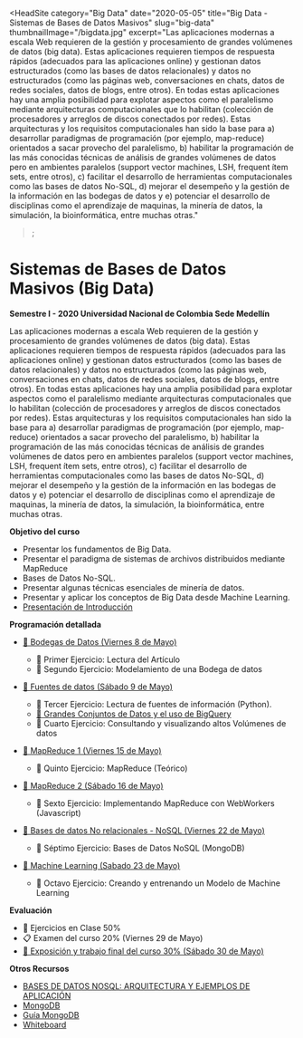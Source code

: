 
<HeadSite
  category="Big Data"
  date="2020-05-05"
  title="Big Data - Sistemas de Bases de Datos Masivos"
  slug="big-data"
  thumbnailImage="/bigdata.jpg"
  excerpt="Las aplicaciones modernas a escala Web requieren de la gestión y procesamiento de grandes volúmenes de datos (big data). Estas aplicaciones requieren tiempos de respuesta rápidos (adecuados para las aplicaciones online) y gestionan datos estructurados (como las bases de datos relacionales) y datos no estructurados (como las páginas web, conversaciones en chats, datos de redes sociales, datos de blogs, entre otros). <!-- more -->En todas estas aplicaciones hay una amplia posibilidad para explotar aspectos como el paralelismo mediante arquitecturas computacionales que lo habilitan (colección de procesadores y arreglos de discos conectados por redes). Estas arquitecturas y los requisitos computacionales han sido la base para a) desarrollar paradigmas de programación (por ejemplo, map-reduce) orientados a sacar provecho del paralelismo, b) habilitar la programación de las más conocidas técnicas de análisis de grandes volúmenes de datos pero en ambientes paralelos (support vector machines, LSH, frequent ítem sets, entre otros), c) facilitar el desarrollo de herramientas computacionales como las bases de datos No-SQL, d) mejorar el desempeño y la gestión de la información en las bodegas de datos y e) potenciar el desarrollo de disciplinas como el aprendizaje de maquinas, la minería de datos, la simulación, la bioinformática, entre muchas otras."
></HeadSite>;

# Sistemas de Bases de Datos Masivos (Big Data)

**Semestre I - 2020 Universidad Nacional de Colombia Sede Medellín**

Las aplicaciones modernas a escala Web requieren de la gestión y procesamiento de grandes volúmenes de datos (big data). Estas aplicaciones requieren tiempos de respuesta rápidos (adecuados para las aplicaciones online) y gestionan datos estructurados (como las bases de datos relacionales) y datos no estructurados (como las páginas web, conversaciones en chats, datos de redes sociales, datos de blogs, entre otros). <!-- more -->En todas estas aplicaciones hay una amplia posibilidad para explotar aspectos como el paralelismo mediante arquitecturas computacionales que lo habilitan (colección de procesadores y arreglos de discos conectados por redes). Estas arquitecturas y los requisitos computacionales han sido la base para a) desarrollar paradigmas de programación (por ejemplo, map-reduce) orientados a sacar provecho del paralelismo, b) habilitar la programación de las más conocidas técnicas de análisis de grandes volúmenes de datos pero en ambientes paralelos (support vector machines, LSH, frequent ítem sets, entre otros), c) facilitar el desarrollo de herramientas computacionales como las bases de datos No-SQL, d) mejorar el desempeño y la gestión de la información en las bodegas de datos y e) potenciar el desarrollo de disciplinas como el aprendizaje de maquinas, la minería de datos, la simulación, la bioinformática, entre muchas otras.

**Objetivo del curso**

- Presentar los fundamentos de Big Data.
- Presentar el paradigma de sistemas de archivos distribuidos mediante MapReduce
- Bases de Datos No-SQL.
- Presentar algunas técnicas esenciales de minería de datos.
- Presentar y aplicar los conceptos de Big Data desde Machine Learning.
- [Presentación de Introducción](https://docs.google.com/presentation/d/14_v5hUQCDlb54pXz0V5GWE8BwRKGociSwGtLya5Q4Jc/edit?usp=sharing)

**Programación detallada**

- [📇 Bodegas de Datos (Viernes 8 de Mayo)](https://docs.google.com/presentation/d/1R-9joLT70QwXKhHTpe4psH73sn16hkm37byHnrkKe7M/edit?usp=sharing)

  - 📖 Primer Ejercicio: Lectura del Artículo
  - 📝 Segundo Ejercicio: Modelamiento de una Bodega de datos

- [📖 Fuentes de datos (Sábado 9 de Mayo)](https://github.com/seagomezar/BigDataPython/blob/master/src/Cap1/lectura.ipynb)

  - 📖 Tercer Ejercicio: Lectura de fuentes de información (Python).
  - [📖 Grandes Conjuntos de Datos y el uso de BigQuery](https://towardsdatascience.com/bigquery-without-a-credit-card-discover-learn-and-share-199e08d4a064)
  - 📝 Cuarto Ejercicio: Consultando y visualizando altos Volúmenes de datos

- [📇 MapReduce 1 (Viernes 15 de Mayo)](https://docs.google.com/presentation/d/1DlQ0ozRNJ7DRZbntjufnEQHbIYIl6jYk2G9ynBYTHCo/edit?usp=sharing)

  - 📝 Quinto Ejercicio: MapReduce (Teórico)

- [📖 MapReduce 2 (Sábado 16 de Mayo)](https://github.com/seagomezar/MapReduceJS)

  - 📝 Sexto Ejercicio: Implementando MapReduce con WebWorkers (Javascript)

- [📇 Bases de datos No relacionales - NoSQL (Viernes 22 de Mayo)](https://docs.google.com/presentation/d/1epgQW7S66Q0CguurpYgjH66F-aMKDb12vUvcTnebtVo/edit?usp=sharing)

  - 📝 Séptimo Ejercicio: Bases de Datos NoSQL (MongoDB)

- [📇 Machine Learning (Sabado 23 de Mayo)](https://docs.google.com/presentation/d/1U8YG5Hh0USOrt40Ce-ZP62tRYSjJidimXc3Wv0QP3j4/edit?usp=sharing)
  - 📝 Octavo Ejercicio: Creando y entrenando un Modelo de Machine Learning

**Evaluación**

- 📝 Ejercicios en Clase 50%
- 📋 Examen del curso 20% (Viernes 29 de Mayo)
- [📇 Exposición y trabajo final del curso 30% (Sábado 30 de Mayo)](https://drive.google.com/open?id=18uzP5uGg7OhbEDQIECtT8XtA4jr3NTf9)

**Otros Recursos**

- [BASES DE DATOS NOSQL: ARQUITECTURA Y EJEMPLOS DE APLICACIÓN](https://core.ac.uk/download/pdf/44310803.pdf)
- [MongoDB](http://bibing.us.es/proyectos/abreproy/12037/fichero/PFC_Sergio_Bellido_Sanchez%252FTema5_mongodb.pdf)
- [Guía MongoDB](http://disi.unal.edu.co/~gjhernandezp/datascience/talks/Taller-NoSQL.pdf)
- [Whiteboard](http://collabedit.com/m666q)
